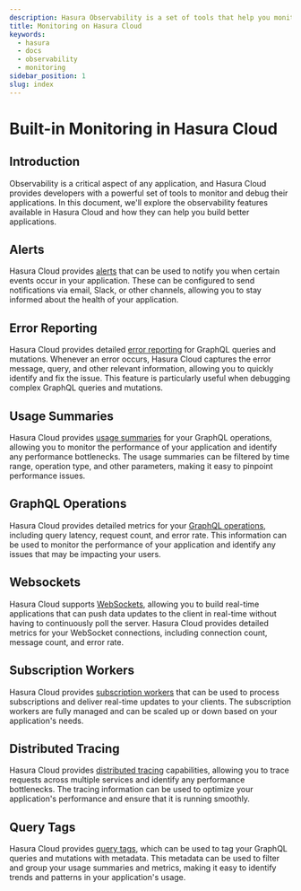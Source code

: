 ```yaml
---
description: Hasura Observability is a set of tools that help you monitor and debug your GraphQL API
title: Monitoring on Hasura Cloud
keywords:
  - hasura
  - docs
  - observability
  - monitoring
sidebar_position: 1
slug: index
---
```


# Built-in Monitoring in Hasura Cloud

## Introduction

Observability is a critical aspect of any application, and Hasura Cloud provides developers with a powerful set of tools
to monitor and debug their applications. In this document, we'll explore the observability features available in Hasura
Cloud and how they can help you build better applications.

## Alerts

Hasura Cloud provides [alerts](/observability/cloud-monitoring/alerting/index.mdx) that can be used to notify you when
certain events occur in your application. These can be configured to send notifications via email, Slack, or other
channels, allowing you to stay informed about the health of your application.

## Error Reporting

Hasura Cloud provides detailed [error reporting](errors.mdx) for GraphQL queries and mutations. Whenever an error
occurs, Hasura Cloud captures the error message, query, and other relevant information, allowing you to quickly identify
and fix the issue. This feature is particularly useful when debugging complex GraphQL queries and mutations.

## Usage Summaries

Hasura Cloud provides [usage summaries](usage.mdx) for your GraphQL operations, allowing you to monitor the performance
of your application and identify any performance bottlenecks. The usage summaries can be filtered by time range,
operation type, and other parameters, making it easy to pinpoint performance issues.

## GraphQL Operations

Hasura Cloud provides detailed metrics for your [GraphQL operations](operations.mdx), including query latency, request
count, and error rate. This information can be used to monitor the performance of your application and identify any
issues that may be impacting your users.

## Websockets

Hasura Cloud supports [WebSockets](websockets.mdx), allowing you to build real-time applications that can push data
updates to the client in real-time without having to continuously poll the server. Hasura Cloud provides detailed
metrics for your WebSocket connections, including connection count, message count, and error rate.

## Subscription Workers

Hasura Cloud provides [subscription workers](subscription-workers.mdx) that can be used to process subscriptions and
deliver real-time updates to your clients. The subscription workers are fully managed and can be scaled up or down based
on your application's needs.

## Distributed Tracing

Hasura Cloud provides [distributed tracing](/observability/cloud-monitoring/tracing.mdx) capabilities, allowing you to
trace requests across multiple services and identify any performance bottlenecks. The tracing information can be used to
optimize your application's performance and ensure that it is running smoothly.

## Query Tags

Hasura Cloud provides [query tags](/observability/query-tags.mdx), which can be used to tag your GraphQL queries and
mutations with metadata. This metadata can be used to filter and group your usage summaries and metrics, making it easy
to identify trends and patterns in your application's usage.
